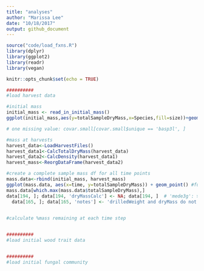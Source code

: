 ```yaml
---
title: "analyses"
author: "Marissa Lee"
date: "10/18/2017"
output: github_document
---
```


```r
source("code/load_fxns.R")
library(dplyr)
library(ggplot2)
library(readr)
library(vegan)
```

```r
knitr::opts_chunk$set(echo = TRUE)

##########
#load harvest data

#initial mass
initial_mass <- read_in_initial_mass()
ggplot(initial_mass,aes(y=totalSampleDryMass,x=Species,fill=size))+geom_violin()+ theme(axis.text.x=element_text(angle=90,hjust=1)) + scale_y_log10()

# one missing value: covar.small[covar.small$unique == 'basp3l', ]

#mass at harvests
harvest_data<-LoadHarvestFiles()
harvest_data1<-CalcTotalDryMass(harvest_data)
harvest_data2<-CalcDensity(harvest_data1)
harvest_mass<-ReorgDataFrame(harvest_data2)

#create a complete sample mass df for all time points
mass.data<-rbind(initial_mass, harvest_mass)
ggplot(mass.data, aes(x=time, y=totalSampleDryMass)) + geom_point() #funky outlier
mass.data[which.max(mass.data$totalSampleDryMass),]
data[194, ]; data[194, 'dryMassCalc'] <- NA; data[194, ]  # 'mede3g': >20g mass removed during drilling, entries match original datasheet, error unknown
  data[165, ]; data[165, 'notes'] <- 'drilledWeight and dryMass do not include fallen bark'; data[165, ]  # 'LEPA13': >7g mass removed between pre- and post-drilling weights
  

#calculate %mass remaining at each time step


##########
#load initial wood trait data


##########
#load initial fungal community



```




